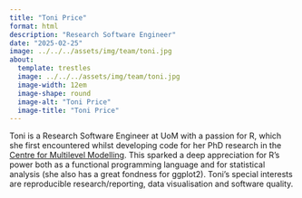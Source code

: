 ```yaml
---
title: "Toni Price"
format: html
description: "Research Software Engineer"
date: "2025-02-25"
image: ../../../assets/img/team/toni.jpg
about:
  template: trestles
  image: ../../../assets/img/team/toni.jpg
  image-width: 12em
  image-shape: round
  image-alt: "Toni Price"
  image-title: "Toni Price"
---
```


<!-- Current team member -->

Toni is a Research Software Engineer at UoM with a passion for R, which she
first encountered whilst developing code for her PhD research in the
[Centre for Multilevel Modelling](https://www.bristol.ac.uk/cmm). This sparked a
deep appreciation for R's power both as a functional programming language and
for statistical analysis (she also has a great fondness for ggplot2). Toni's
special interests are reproducible research/reporting, data visualisation and
software quality.
